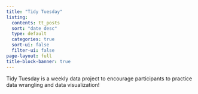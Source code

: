 ```yaml
---
title: "Tidy Tuesday"
listing:
  contents: tt_posts
  sort: "date desc"
  type: default
  categories: true
  sort-ui: false
  filter-ui: false
page-layout: full
title-block-banner: true
---
```


Tidy Tuesday is a weekly data project to encourage participants to practice data wrangling and data visualization!
